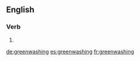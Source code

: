 ==English==

===Verb===
{{head|en|present participle}}

# {{present participle of|greenwash|lang=en|nocat=1}}

[[de:greenwashing]]
[[es:greenwashing]]
[[fr:greenwashing]]